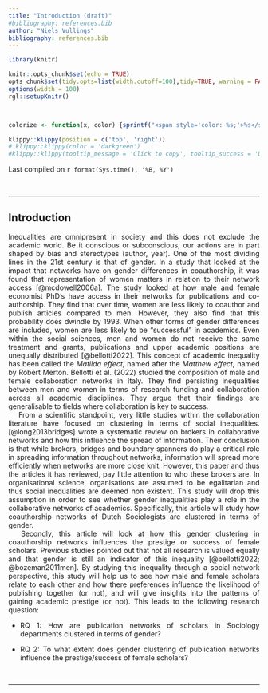 ```yaml
---
title: "Introduction (draft)"
#bibliography: references.bib
author: "Niels Vullings"
bibliography: references.bib
---
```


```{=html}
<style>
body {
text-align: justify}
</style>
```
```r
library(knitr)

knitr::opts_chunk$set(echo = TRUE)
opts_chunk$set(tidy.opts=list(width.cutoff=100),tidy=TRUE, warning = FALSE, message = FALSE,comment = "#>", cache=TRUE, class.source=c("test"), class.output=c("test2"))
options(width = 100)
rgl::setupKnitr()



colorize <- function(x, color) {sprintf("<span style='color: %s;'>%s</span>", color, x) }

```

```r
klippy::klippy(position = c('top', 'right'))
# klippy::klippy(color = 'darkgreen')
#klippy::klippy(tooltip_message = 'Click to copy', tooltip_success = 'Done')
```

Last compiled on `r format(Sys.time(), '%B, %Y')`

<br>

------------------------------------------------------------------------

## Introduction

Inequalities are omnipresent in society and this does not exclude the academic world. Be it conscious or subconscious, our actions are in part shaped by bias and stereotypes (author, year). One of the most dividing lines in the 21st century is that of gender. In a study that looked at the impact that networks have on gender differences in coauthorship, it was found that representation of women matters in relation to their network access [@mcdowell2006a]. The study looked at how male and female economist PhD's have access in their networks for publications and co-authorship. They find that over time, women are less likely to coauthor and publish articles compared to men. However, they also find that this probability does dwindle by 1993. When other forms of gender differences are included, women are less likely to be "successful" in academics. Even within the social sciences, men and women do not receive the same treatment and grants, publications and upper academic positions are unequally distributed [@bellotti2022]. This concept of academic inequality has been called the *Matilda effect*, named after the *Matthew effect*, named by Robert Merton. Bellotti et al. (2022) studied the composition of male and female collaboration networks in Italy. They find persisting inequalities between men and women in terms of research funding and collaboration across all academic disciplines. They argue that their findings are generalisable to fields where collaboration is key to success.\
  From a scientific standpoint, very little studies within the collaboration literature have focused on clustering in terms of social inequalities. [@long2013bridges] wrote a systematic review on brokers in collaborative networks and how this influence the spread of information. Their conclusion is that while brokers, bridges and boundary spanners do play a critical role in spreading information throughout networks, information will spread more efficiently when networks are more close knit. However, this paper and thus the articles it has reviewed, pay little attention to who these brokers are. In organisational science, organisations are assumed to be egalitarian and thus social inequalities are deemed non existent. This study will drop this assumption in order to see whether gender inequalities play a role in the collaborative networks of academics. Specifically, this article will study how coauthorship networks of Dutch Sociologists are clustered in terms of gender.\
  Secondly, this article will look at how this gender clustering in coauthorship networks influences the prestige or success of female scholars. Previous studies pointed out that not all research is valued equally and that gender is still an indicator of this inequality [@bellotti2022; @bozeman2011men]. By studying this inequality through a social network perspective, this study will help us to see how male and female scholars relate to each other and how there preferences influence the likelihood of publishing together (or not), and will give insights into the patterns of gaining academic prestige (or not). This leads to the following research question:

-   RQ 1: How are publication networks of scholars in Sociology departments clustered in terms of gender?

-   RQ 2: To what extent does gender clustering of publication networks influence the prestige/success of female scholars?

<br>

------------------------------------------------------------------------
